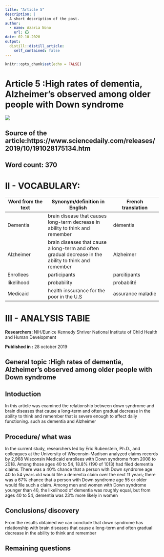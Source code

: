 ```yaml
---
title: "Article 5"
description: |
  A short description of the post.
author:
  - name: Azaria Nono
    url: {}
date: 02-10-2020
output:
  distill::distill_article:
    self_contained: false
---
```


```r
knitr::opts_chunk$set(echo = FALSE)
```

# Article 5 :High rates of dementia, Alzheimer's observed among older people with Down syndrome

![](https://thekensingtonwhiteplains.com/wp-content/uploads/dementia-cropped-e1511819146715.jpg)

## Source of the article:https://www.sciencedaily.com/releases/2019/10/191028175134.htm
## Word count: 370



# II - VOCABULARY: 

Word from the text |  Synonym/definition in English |  French translation
------------------ | -----------------------------  |----------------------
Dementia     |    brain disease that causes long-term decrease in ability to think and remember         | démentia
Alzheimer |        brain diseases that cause a long-term and often gradual decrease in the ability to think and remember    |   Alzheimer
Enrollees         |       participants           | parcitipants  
likelihood    |    probability              |     probablité
Medicaid     |      health inssurance for the poor in the U.S           |  assurance maladie 

# III - ANALYSIS TABlE
**Researchers:   **               NIH/Eunice Kennedy Shriver National Institute of Child Health and Human Development

**Published in :**  28 october 2019


## General topic :High rates of dementia, Alzheimer's observed among older people with Down syndrome


## Intoduction

In this article was examined the relationship between  down syndrome and  brain diseases that cause a long-term and often gradual decrease in the ability to think and remember that is severe enough to affect daily functioning. such as dementia and Alzheimer

## Procedure/                what was 

In the current study, researchers led by Eric Rubenstein, Ph.D., and colleagues at the University of Wisconsin-Madison analyzed claims records by 2,968 Wisconsin Medicaid enrollees with Down syndrome from 2008 to 2018. Among those ages 40 to 54, 18.8% (190 of 1013) had filed dementia claims. There was a 40% chance that a person with Down syndrome age 40 to 54 years old would file a dementia claim over the next 11 years; there was a 67% chance that a person with Down syndrome age 55 or older would file such a claim. Among men and women with Down syndrome younger than 40, the likelihood of dementia was roughly equal, but from ages 40 to 54, dementia was 23% more likely in women

## Conclusions/ discovery	

From the results obtained we can conclude that down syndrome has relationship with  brain diseases that cause a long-term and often gradual decrease in the ability to think and remember

## Remaining questions	 

    



